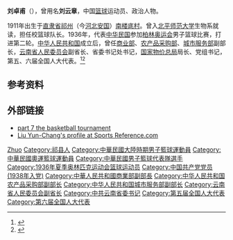 '''刘卓甫'''（{{bd|1911年|2月20日|1993年|1月17日}}），曾用名'''刘云章'''，中国[[篮球|篮球]]运动员、政治人物。

1911年出生于[[直隶省|直隶省]][[祁州|祁州]]（今[[河北|河北]][[安国市|安国]]）[[南娄底乡|南楼底村]]。曾入[[北平师范大学|北平师范大学]]生物系就读，担任校篮球队长。1936年，代表[[中华民国|中华民国]]参加[[1936年夏季奥林匹克运动会|柏林奥运会]]男子篮球比赛，打进第二轮。[[中华人民共和国|中华人民共和国]]成立后，曾任[[中华人民共和国商业部|商业部]]、[[中华人民共和国农产品采购部|农产品采购部]]、[[中华人民共和国城市服务部|城市服务部]]副部长，[[云南省人民委员会|云南省人民委员会]]副省长、省委书记处书记，[[国家发展和改革委员会价格司|国家物价总局]]局长、党组书记，第五、六届全国人大代表。<ref>{{cite book|title=中囯人名大辞典·当代人物卷|author=廖盖隆等编|year=1990|publisher=上海辞书出版社|location=上海|page=}}</ref><ref>{{Cite book|title=中华人民共和国职官志|author=何虎生, 李耀东, 向常福主编|publisher=中国社会出版社|year=2003|isbn=9787800883934|location=北京|pages=}}</ref>

== 参考资料 ==
{{reflist}}

== 外部链接 ==
* [https://web.archive.org/web/20040608063953/http://olympic.w.interia.pl/ols/ber36.html part 7 the basketball tournament]
* [https://www.sports-reference.com/olympics/athletes/li/liu-yunchang-1.html Liu Yun-Chang's profile at Sports Reference.com] {{Wayback|url=https://www.sports-reference.com/olympics/athletes/li/liu-yunchang-1.html |date=20200418082533 }}

{{中国人物小作品}}
{{1936年夏季奥运会中华民国男子篮球阵容}}
{{Authority control}}
{{DEFAULTSORT:Liu刘}}
[[Category:刘姓|Zhuo]]
[[Category:祁县人|Category:祁县人]]
[[Category:中華民國大陸時期男子籃球運動員|Category:中華民國大陸時期男子籃球運動員]]
[[Category:中華民國奧運籃球運動員|Category:中華民國奧運籃球運動員]]
[[Category:中華民國男子籃球代表隊選手|Category:中華民國男子籃球代表隊選手]]
[[Category:1936年夏季奥林匹克运动会篮球运动员|Category:1936年夏季奥林匹克运动会篮球运动员]]
[[Category:中国共产党党员_(1938年入党)|Category:中国共产党党员 (1938年入党)]]
[[Category:中華人民共和國商業部副部長|Category:中華人民共和國商業部副部長]]
[[Category:中华人民共和国农产品采购部副部长|Category:中华人民共和国农产品采购部副部长]]
[[Category:中华人民共和国城市服务部副部长|Category:中华人民共和国城市服务部副部长]]
[[Category:云南省人民委员会副省长|Category:云南省人民委员会副省长]]
[[Category:中共云南省委书记|Category:中共云南省委书记]]
[[Category:第五届全国人大代表|Category:第五届全国人大代表]]
[[Category:第六届全国人大代表|Category:第六届全国人大代表]]